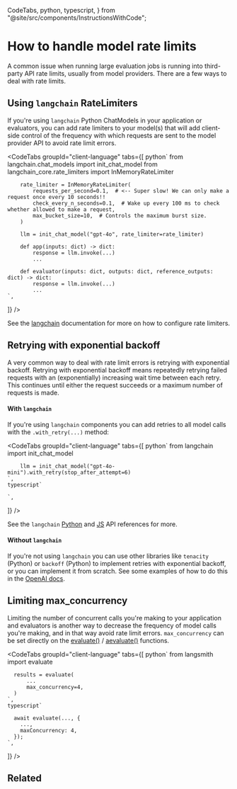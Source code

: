   CodeTabs,
  python,
  typescript,
} from "@site/src/components/InstructionsWithCode";

# How to handle model rate limits

A common issue when running large evaluation jobs is running into third-party API rate limits, usually from model providers.
There are a few ways to deal with rate limits.

## Using `langchain` RateLimiters

If you're using `langchain` Python ChatModels in your application or evaluators, you can add rate limiters to your model(s) that will add client-side control of the frequency with which requests are sent to the model provider API to avoid rate limit errors.

<CodeTabs
  groupId="client-language"
  tabs={[
    python`
        from langchain.chat_models import init_chat_model
        from langchain_core.rate_limiters import InMemoryRateLimiter

        rate_limiter = InMemoryRateLimiter(
            requests_per_second=0.1,  # <-- Super slow! We can only make a request once every 10 seconds!!
            check_every_n_seconds=0.1,  # Wake up every 100 ms to check whether allowed to make a request,
            max_bucket_size=10,  # Controls the maximum burst size.
        )

        llm = init_chat_model("gpt-4o", rate_limiter=rate_limiter)

        def app(inputs: dict) -> dict:
            response = llm.invoke(...)
            ...

        def evaluator(inputs: dict, outputs: dict, reference_outputs: dict) -> dict:
            response = llm.invoke(...)
            ...
    `,

]}
/>

See the [langchain](https://python.langchain.com/docs/how_to/chat_model_rate_limiting/) documentation for more on how to configure rate limiters.

## Retrying with exponential backoff

A very common way to deal with rate limit errors is retrying with exponential backoff.
Retrying with exponential backoff means repeatedly retrying failed requests with an (exponentially) increasing wait time between each retry.
This continues until either the request succeeds or a maximum number of requests is made.

#### With `langchain`

If you're using `langchain` components you can add retries to all model calls with the `.with_retry(...)` method:

<CodeTabs
  groupId="client-language"
  tabs={[
    python`
        from langchain import init_chat_model
        
        llm = init_chat_model("gpt-4o-mini").with_retry(stop_after_attempt=6)
    `,
    typescript`
      
    `,
  ]}
/>

See the `langchain` [Python](https://python.langchain.com/api_reference/core/language_models/langchain_core.language_models.chat_models.BaseChatModel.html#langchain_core.language_models.chat_models.BaseChatModel.with_retry) and [JS](https://v03.api.js.langchain.com/classes/_langchain_core.language_models_chat_models.BaseChatModel.html#withRetry) API references for more.

#### Without `langchain`

If you're not using `langchain` you can use other libraries like `tenacity` (Python) or `backoff` (Python) to implement retries with exponential backoff, or you can implement it from scratch.
See some examples of how to do this in the [OpenAI docs](https://platform.openai.com/docs/guides/rate-limits#retrying-with-exponential-backoff).

## Limiting max_concurrency

Limiting the number of concurrent calls you're making to your application and evaluators is another way to decrease the frequency of model calls you're making, and in that way avoid rate limit errors.
`max_concurrency` can be set directly on the [evaluate()](https://langsmith-sdk.readthedocs.io/en/latest/evaluation/langsmith.evaluation._runner.evaluate.html) / [aevaluate()](https://langsmith-sdk.readthedocs.io/en/latest/evaluation/langsmith.evaluation._arunner.aevaluate.html) functions.

<CodeTabs
  groupId="client-language"
  tabs={[
    python`
      from langsmith import evaluate
        
      results = evaluate(
          ...
          max_concurrency=4,
      )
    `,
    typescript`
      
      await evaluate(..., {
        ...,
        maxConcurrency: 4,
      });
    `,
  ]}
/>

## Related
